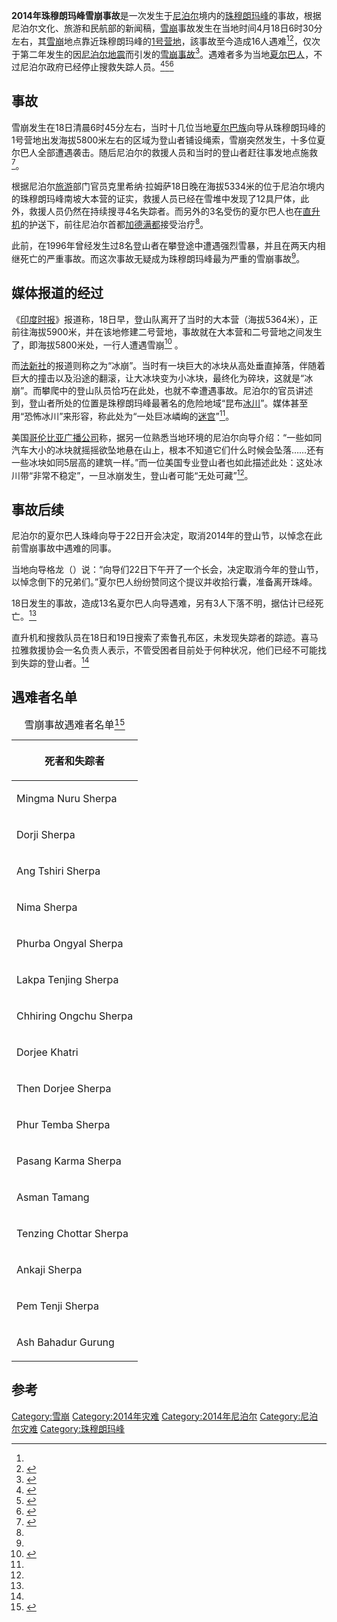 {{NoteTA
|1 = zh-cn:珠穆朗玛峰; zh-hk:珠穆朗瑪峰; zh-tw:聖母峰; zh-sg:珠穆朗玛峰
|2 = zh-cn:珠峰; zh-tw:聖母峰; zh-hk:珠峰; zh-sg:珠峰
}}
{{Infobox event
| title                    = 2014年珠穆朗玛峰雪崩事故
| image                    = File:KhumbuIcefall.jpg
| image_size               = 210px
| caption                  = 
| date                     =  {{start date|2014|04|18}}
| time                     =  06:45 当地时间（01:00 UTC）
| place                    = [[珠穆朗玛峰|珠穆朗玛峰]][[昆布冰瀑|昆布冰瀑]]
| coordinates              =  {{coord|27|59|32|N|86|52|38|E|region:NP_type:event|display=inline,title}} 
| also known as            = 
| cause                    = [[雪崩|雪崩]]
| first reporter           = 
| reported deaths          = 16<ref name=cnn.4.21/><ref name=xhnews422>{{cite news|title=尼泊尔珠峰向导决定取消今年登山节|url=http://news.xinhuanet.com/world/2014-04/22/c_126420751.htm |accessdate=|date=2014年4月22日|publisher=中国新闻网|language=zh-hans}}</ref><!-- 由于尼泊尔政府已经暂停搜救行动，已经判定16人全部遇难。此处可以参见英文条目。 -->
| reported injuries        = 4
| reported missing = 
| burial                   = 
| inquiries                = 
}}

'''2014年珠穆朗玛峰雪崩事故'''是一次发生于[[尼泊尔|尼泊尔]]境内的[[珠穆朗玛峰|珠穆朗玛峰]]的事故，根据尼泊尔文化、旅游和民航部的新闻稿，[[雪崩|雪崩]]事故发生在当地时间4月18日6时30分左右，其[[雪崩|雪崩]]地点靠近珠穆朗玛峰的[[1号营地|1号营地]]，該事故至今造成16人遇难<ref name=xhnews422 /><ref name=cnn.4.21>{{cite news|title=Mount Everest climbing season up in air after avalanche deaths|url=http://www.cnn.com/2014/04/21/world/asia/nepal-everest-avalanche/|accessdate=2014年4月21日|date=2014-04-21|publisher=[[CNN|CNN]]|language=en|archive-date=2014-04-24|archive-url=https://web.archive.org/web/20140424072702/http://www.cnn.com/2014/04/21/world/asia/nepal-everest-avalanche|dead-url=no}}</ref>，仅次于第二年发生的因[[2015年尼泊尔地震|尼泊尔地震]]而引发的[[2015年珠穆朗玛峰雪崩事故|雪崩事故]]<ref>{{cite web|url=http://world.people.com.cn/n/2015/0428/c157278-26918954.html|title=尼总理称地震遇难者或升至1万人 珠峰19人遇难|publisher=人民网|accessdate=2015年5月1日|date=2015-04-28|archive-date=2016-03-04|archive-url=https://web.archive.org/web/20160304114737/http://world.people.com.cn/n/2015/0428/c157278-26918954.html|dead-url=no}}</ref>。遇难者多为当地[[夏尔巴人|夏尔巴人]]，不过尼泊尔政府已经停止搜救失踪人员。<ref name=huanq>{{cite news|title=珠峰雪崩搜救宣布结束|url=http://world.huanqiu.com/exclusive/2014-04/4976959.html|accessdate=2014-04-22|newspaper=环球网|date=2014-04-21|language=zh-hans|archive-date=2016-03-04|archive-url=https://web.archive.org/web/20160304102234/http://world.huanqiu.com/exclusive/2014-04/4976959.html|dead-url=no}}</ref><ref>{{cite news|title=珠峰雪崩事件已致15人死亡 攀登珠峰史最严重事故|url=http://www.chinanews.com/gj/2014/04-19/6082871.shtml|accessdate=2014年4月20日|date=2014-04-19|agency=[[中国新闻网|中国新闻网]]|language=zh-hans|archive-date=2014-04-20|archive-url=https://web.archive.org/web/20140420013129/http://www.chinanews.com/gj/2014/04-19/6082871.shtml|dead-url=no}}</ref><ref name=Xinhuanet>{{cite news|title=官方稱珠峰南坡雪崩已造成12人死亡 另有4人失蹤|url=http://www.sd.xinhuanet.com/news/2014-04/19/c_1110312215.htm|accessdate=2014年4月20日|date=2014-04-19|publisher=[[新華社|新華社]]|language=zh-hant|deadurl=yes|archiveurl=https://archive.is/20160518025227/http://www.sd.xinhuanet.com/news/2014-04/19/c_1110312215.htm|archivedate=2016年5月18日}}</ref>

== 事故 ==

雪崩发生在18日清晨6时45分左右，当时十几位当地[[夏尔巴族|夏尔巴族]]向导从珠穆朗玛峰的1号营地出发海拔5800米左右的区域为登山者铺设绳索，雪崩突然发生，十多位夏尔巴人全部遭遇袭击。随后尼泊尔的救援人员和当时的登山者赶往事发地点施救<ref name=ycwb>{{cite news|title=珠峰雪崩致至少12人遇难|url=http://www.ycwb.com/ePaper/ycwb/html/2014-04/19/content_425389.htm|accessdate=2014年4月20日|date=2014-04-19|publisher=[[羊城晚报|羊城晚报]]|language=zh-hans|deadurl=yes|archiveurl=https://web.archive.org/web/20140421082418/http://www.ycwb.com/ePaper/ycwb/html/2014-04/19/content_425389.htm|archivedate=2014年4月21日}}</ref>。

根据尼泊尔[[旅游|旅游]]部门官员克里希纳·拉姆萨18日晚在海拔5334米的位于尼泊尔境内的珠穆朗玛峰南坡大本营的证实，救援人员已经在雪堆中发现了12具尸体，此外，救援人员仍然在持续搜寻4名失踪者。而另外的3名受伤的夏尔巴人也在[[直升机|直升机]]的护送下，前往尼泊尔首都[[加德满都|加德满都]]接受治疗<ref name=ycwb />。

此前，在1996年曾经发生过8名登山者在攀登途中遭遇强烈雪暴，并且在两天内相继死亡的严重事故。而这次事故无疑成为珠穆朗玛峰最为严重的雪崩事故<ref name=ycwb />。

== 媒体报道的经过 ==
《[[印度时报|印度时报]]》报道称，18日早，登山队离开了当时的大本营（海拔5364米），正前往海拔5900米，并在该地修建二号营地，事故就在大本营和二号营地之间发生了，即海拔5800米处，一行人遭遇雪崩<ref name=huanqiu>{{cite news|author=吕鹏飞 刘皓然|title=珠峰南坡雪崩事件已造成15人死亡|url=http://talk.ifeng.com/online/management/detail_2014_04/21/35920872_0.shtml|accessdate=2014年4月21日|newspaper=环球时报|date=2014年4月21日|7=|language=zh-hans|archive-date=2014年4月23日|archive-url=https://web.archive.org/web/20140423042411/http://talk.ifeng.com/online/management/detail_2014_04/21/35920872_0.shtml|dead-url=no}}</ref> 。

而[[法新社|法新社]]的报道则称之为“冰崩”。当时有一块巨大的冰块从高处垂直掉落，伴随着巨大的撞击以及沿途的翻滚，让大冰块变为小冰块，最终化为碎块，这就是“冰崩”。而攀爬中的登山队员恰巧在此处，也就不幸遭遇事故。尼泊尔的官员讲述到，登山者所处的位置是珠穆朗玛峰最著名的危险地域“昆布[[冰川|冰川]]”。媒体甚至用“恐怖冰川”来形容，称此处为“一处巨冰嶙峋的[[迷宫|迷宫]]”<ref name=huanqiu />。

美国[[哥伦比亚广播公司|哥伦比亚广播公司]]称，据另一位熟悉当地环境的尼泊尔向导介绍：“一些如同汽车大小的冰块就摇摇欲坠地悬在山上，根本不知道它们什么时候会坠落……还有一些冰块如同5层高的建筑一样。”而一位美国专业登山者也如此描述此处：这处冰川带“非常不稳定”，一旦冰崩发生，登山者可能“无处可藏”<ref name=huanqiu />。

== 事故后续 ==
尼泊尔的夏尔巴人珠峰向导于22日开会决定，取消2014年的登山节，以悼念在此前雪崩事故中遇难的同事。

当地向导格龙（{{lang-en|Tulsi Gurung}}）说：“向导们22日下午开了一个长会，决定取消今年的登山节，以悼念倒下的兄弟们。”夏尔巴人纷纷赞同这个提议并收拾行囊，准备离开珠峰。

18日发生的事故，造成13名夏尔巴人向导遇难，另有3人下落不明，据估计已经死亡。<ref name=xhnews422 />

直升机和搜救队员在18日和19日搜索了索鲁孔布区，未发现失踪者的踪迹。喜马拉雅救援协会一名负责人表示，不管受困者目前处于何种状况，他们已经不可能找到失踪的登山者。<ref name=huanq />

== 遇难者名单 ==
{| class="wikitable collapsible collapsed"
|+
雪崩事故遇难者名单<ref name=NYT>{{cite news|title=Deadliest Day: Sherpas Bear Everest’s Risks|author=Ellen Barry|author2=Graham Bowlet|date=2014-04-18|work=[[纽约时报|纽约时报]]|url=http://www.nytimes.com/2014/04/19/world/asia/fatal-avalanche-on-mount-everest.html|accessdate=2014年4月18日|language=en|archive-date=2014-04-22|archive-url=https://web.archive.org/web/20140422091442/http://www.nytimes.com/2014/04/19/world/asia/fatal-avalanche-on-mount-everest.html|dead-url=no}}</ref>
|-
!死者和失踪者
|-
|Mingma Nuru Sherpa
|-
|Dorji Sherpa
|-
|Ang Tshiri Sherpa
|-
|Nima Sherpa
|-
|Phurba Ongyal Sherpa
|-
|Lakpa Tenjing Sherpa
|-
|Chhiring Ongchu Sherpa
|-
|Dorjee Khatri
|-
|Then Dorjee Sherpa
|-
|Phur Temba Sherpa
|-
|Pasang Karma Sherpa
|-
|Asman Tamang
|-
|Tenzing Chottar Sherpa
|-
|Ankaji Sherpa
|-
|Pem Tenji Sherpa
|-
|Ash Bahadur Gurung
|}

== 参考 ==
{{Reflist}}

{{Mount Everest}}

[[Category:雪崩|Category:雪崩]]
[[Category:2014年灾难|Category:2014年灾难]]
[[Category:2014年尼泊尔|Category:2014年尼泊尔]]
[[Category:尼泊尔灾难|Category:尼泊尔灾难]]
[[Category:珠穆朗玛峰|Category:珠穆朗玛峰]]